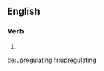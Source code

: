 ==English==

===Verb===
{{head|en}}

# {{present participle of|upregulate|lang=en}}

[[de:upregulating]]
[[fr:upregulating]]